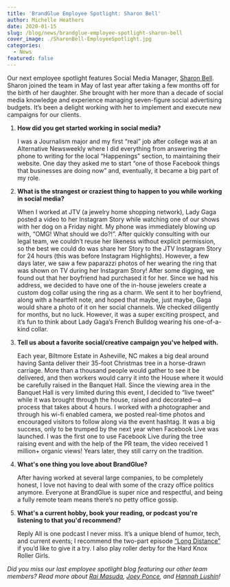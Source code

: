 ```yaml
---
title: 'BrandGlue Employee Spotlight: Sharon Bell'
author: Michelle Heathers
date: 2020-01-15
slug: /blog/news/brandglue-employee-spotlight-sharon-bell
cover_image: ./SharonBell-EmployeeSpotlight.jpg
categories:
  - News
featured: false
---
```


Our next employee spotlight features Social Media Manager, [Sharon Bell][1]. Sharon joined the team in May of last year after taking a few months off for the birth of her daughter. She brought with her more than a decade of social media knowledge and experience managing seven-figure social advertising budgets. It’s been a delight working with her to implement and execute new campaigns for our clients.

1. **How did you get started working in social media?**

    I was a Journalism major and my first “real” job after college was at an Alternative Newsweekly where I did everything from answering the phone to writing for the local “Happenings” section, to maintaining their website. One day they asked me to start “one of those Facebook things that businesses are doing now” and, eventually, it became a big part of my role.

2. **What is the strangest or craziest thing to happen to you while working in social media?**

    When I worked at JTV (a jewelry home shopping network), Lady Gaga posted a video to her Instagram Story while watching one of our shows with her dog on a Friday night. My phone was immediately blowing up with, “OMG! What should we do?!”. After quickly consulting with our legal team, we couldn’t reuse her likeness without explicit permission, so the best we could do was share her Story to the JTV Instagram Story for 24 hours (this was before Instagram Highlights). However, a few days later, we saw a few paparazzi photos of her wearing the ring that was shown on TV during her Instagram Story! After some digging, we found out that her boyfriend had purchased it for her. Since we had his address, we decided to have one of the in-house jewelers create a custom dog collar using the ring as a charm. We sent it to her boyfriend, along with a heartfelt note, and hoped that maybe, just maybe, Gaga would share a photo of it on her social channels. We checked diligently for months, but no luck. However, it was a super exciting prospect, and it’s fun to think about Lady Gaga’s French Bulldog wearing his one-of-a-kind collar.

3. **Tell us about a favorite social/creative campaign you've helped with.**

    Each year, Biltmore Estate in Asheville, NC makes a big deal around having Santa deliver their 35-foot Christmas tree in a horse-drawn carriage. More than a thousand people would gather to see it be delivered, and then workers would carry it into the House where it would be carefully raised in the Banquet Hall. Since the viewing area in the Banquet Hall is very limited during this event, I decided to “live tweet” while it was brought through the house, raised and decorated—a process that takes about 4 hours. I worked with a photographer and through his wi-fi enabled camera, we posted real-time photos and encouraged visitors to follow along via the event hashtag. It was a big success, only to be trumped by the next year when Facebook Live was launched. I was the first one to use Facebook Live during the tree raising event and with the help of the PR team, the video received 1 million+ organic views! Years later, they still carry on the tradition.

4. **What's one thing you love about BrandGlue?**

    After having worked at several large companies, to be completely honest, I love not having to deal with some of the crazy office politics anymore. Everyone at BrandGlue is super nice and respectful, and being a fully remote team means there’s no petty office gossip.

5. **What's a current hobby, book your reading, or podcast you're listening to that you'd recommend?**

    Reply All is one podcast I never miss. It’s a unique blend of humor, tech, and current events; I recommend the two-part episode [“Long Distance”][2] if you’d like to give it a try. I also play roller derby for the Hard Knox Roller Girls.

_Did you miss our last employee spotlight blog featuring our other team members? Read more about_ [_Rai Masuda_][3]_,_ [_Joey Ponce_][4]_, and_ [_Hannah Lushin_][5]_!_

[1]: https://www.linkedin.com/in/sharonmbell/
[2]: https://gimletmedia.com/shows/reply-all/6nh3wk
[3]: http://localhost/brandglue/old-website/blog/news/brandglue-employee-spotlight-rai-masuda
[4]: http://localhost/brandglue/old-website/blog/news/brandglue-employee-spotlight-joey-ponce
[5]: http://localhost/brandglue/old-website/blog/news/brandglue-employee-spotlight-hannah-lushin
